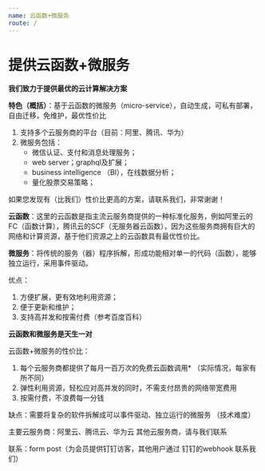 ```yaml
---
name: 云函数+微服务
route: /
---
```


# 提供云函数+微服务

**我们致力于提供最优的云计算解决方案**

**特色（概括）**：基于云函数的微服务（micro-service），自动生成，可私有部署，自由迁移，免维护，最优性价比

1. 支持多个云服务商的平台（目前：阿里、腾讯、华为）
2. 微服务包括：
      - 微信认证、支付和消息处理服务；
      - web server；graphql及扩展；
      - business intelligence （BI），在线数据分析；
      - 量化股票交易策略；

如果您发现有（比我们）性价比更高的方案，请联系我们，非常谢谢！

**云函数**：这里的云函数是指主流云服务商提供的一种标准化服务，例如阿里云的FC（函数计算），腾讯云的SCF（无服务器云函数），因为这些服务商拥有巨大的网络和计算资源，基于他们资源之上的云函数具有最优性价比。

**微服务**：将传统的服务（器）程序拆解，形成功能相对单一的代码（函数），能够独立运行，采用事件驱动。

  优点：

  1. 方便扩展，更有效地利用资源；
  2. 便于更新和维护；
  3.  支持高并发和按需付费（参考百度百科）

**云函数和微服务是天生一对**

云函数+微服务的性价比：

1. 每个云服务商都提供了每月一百万次的免费云函数调用* （实际情况，每家有所不同）
2. 弹性利用资源，轻松应对高并发的同时，不需支付昂贵的网络带宽费用
3. 按需付费，不浪费每一分钱

缺点：需要将复杂的软件拆解成可以事件驱动、独立运行的微服务 （技术难度）

主要云服务商：阿里云、腾讯云、华为云
其他云服务商，请与我们联系

联系：form post（为会员提供钉钉访客，其他用户通过 钉钉的webhook 联系我们）